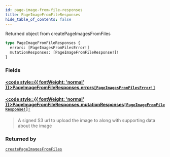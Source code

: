```yaml
---
id: page-image-from-file-responses
title: PageImageFromFileResponses
hide_table_of_contents: false
---
```








Returned object from createPageImagesFromFiles

```graphql
type PageImageFromFileResponses {
  errors: [PageImagesFromFilesError!]
  mutationResponses: [PageImageFromFileResponse!]!
}
```


### Fields

#### [<code style={{ fontWeight: 'normal' }}>PageImageFromFileResponses.<b>errors</b></code>](#)<Bullet />[`[PageImagesFromFilesError!]`](/demand/api/graphql-admin/reference/objects/page-images-from-files-error) <Badge class="secondary" text="list"/> <Badge class="secondary" text="object"/>
> 
> 

#### [<code style={{ fontWeight: 'normal' }}>PageImageFromFileResponses.<b>mutationResponses</b></code>](#)<Bullet />[`[PageImageFromFileResponse!]!`](/demand/api/graphql-admin/reference/objects/page-image-from-file-response) <Badge class="secondary" text="non-null"/> <Badge class="secondary" text="object"/>
> A signed S3 url to upload the image to along with supporting data about the image
> 



### Returned by

[`createPageImagesFromFiles`](/demand/api/graphql-admin/reference/mutations/create-page-images-from-files)  <Badge class="secondary" text="mutation"/>



